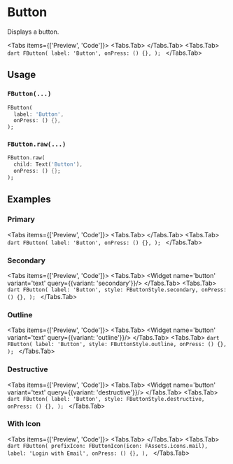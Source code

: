 
# Button
Displays a button.

<Tabs items={['Preview', 'Code']}>
  <Tabs.Tab>
    <Widget name='button' variant='text' query={{}}/>
  </Tabs.Tab>
  <Tabs.Tab>
    ```dart
    FButton(
     label: 'Button',
     onPress: () {},
    );
    ```
  </Tabs.Tab>
</Tabs>

## Usage

### `FButton(...)`

```dart
FButton(
  label: 'Button',
  onPress: () {},
);
```

### `FButton.raw(...)`

```dart
FButton.raw(
  child: Text('Button'),
  onPress: () {};
);
```
## Examples

### Primary
<Tabs items={['Preview', 'Code']}>
  <Tabs.Tab>
    <Widget name='button' variant='text' query={{}}/>
  </Tabs.Tab>
  <Tabs.Tab>
    ```dart
    FButton(
      label: 'Button',
      onPress: () {},
    );
    ```
  </Tabs.Tab>
</Tabs>

### Secondary
<Tabs items={['Preview', 'Code']}>
  <Tabs.Tab>
    <Widget name='button' variant='text' query={{variant: 'secondary'}}/>
  </Tabs.Tab>
  <Tabs.Tab>
    ```dart
    FButton(
      label: 'Button',
      style: FButtonStyle.secondary,
      onPress: () {},
    );
    ```
  </Tabs.Tab>
</Tabs>

### Outline
<Tabs items={['Preview', 'Code']}>
  <Tabs.Tab>
    <Widget name='button' variant='text' query={{variant: 'outline'}}/>
  </Tabs.Tab>
  <Tabs.Tab>
    ```dart
    FButton(
      label: 'Button',
      style: FButtonStyle.outline,
      onPress: () {},
    );
    ```
  </Tabs.Tab>
</Tabs>

### Destructive
<Tabs items={['Preview', 'Code']}>
  <Tabs.Tab>
    <Widget name='button' variant='text' query={{variant: 'destructive'}}/>
  </Tabs.Tab>
  <Tabs.Tab>
    ```dart
    FButton(
      label: 'Button',
      style: FButtonStyle.destructive,
      onPress: () {},
    );
    ```
  </Tabs.Tab>
</Tabs>

### With Icon
<Tabs items={['Preview', 'Code']}>
  <Tabs.Tab>
    <Widget name='button' variant='icon' query={{}}/>
  </Tabs.Tab>
  <Tabs.Tab>
    ```dart
    FButton(
      prefixIcon: FButtonIcon(icon: FAssets.icons.mail),
      label: 'Login with Email',
      onPress: () {},
    ),
    ```
  </Tabs.Tab>
</Tabs>